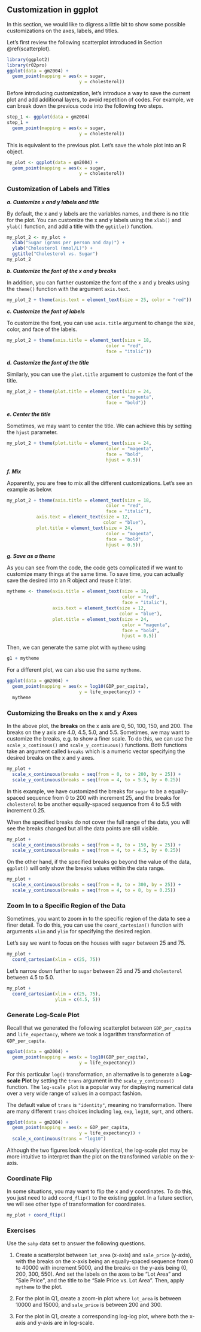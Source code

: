 ## Customization in ggplot {#customization}


In this section, we would like to digress a little bit to show some possible 
customizations on the axes, labels, and titles. 

Let's first review the following scatterplot introduced in Section \@ref(scatterplot).

```r
library(ggplot2)
library(r02pro)
ggplot(data = gm2004) + 
  geom_point(mapping = aes(x = sugar, 
                           y = cholesterol))
```

Before introducing customization, let's introduce a way to save the current plot and add additional layers, to avoid repetition of codes. For example, we can break down the previous code into the following two steps.

```r
step_1 <- ggplot(data = gm2004)
step_1 + 
  geom_point(mapping = aes(x = sugar, 
                           y = cholesterol))
```

This is equivalent to the previous plot. Let's save the whole plot into an R object.

```r
my_plot <- ggplot(data = gm2004) + 
  geom_point(mapping = aes(x = sugar, 
                           y = cholesterol))
```


### Customization of Labels and Titles

***a. Customize x and y labels and title***

By default, the x and y labels are the variables names, and there is no title for the plot. You can customize the x and y labels using the `xlab()` and `ylab()` function, and add a title with the `ggtitle()` function. 

```r
my_plot_2 <- my_plot + 
  xlab("Sugar (grams per person and day)") + 
  ylab("Cholesterol (mmol/L)") + 
  ggtitle("Cholesterol vs. Sugar")
my_plot_2
```

***b. Customize the font of the x and y breaks***

In addition, you can further customize the font of the x and y breaks using the `theme()` function with the argument `axis.text`.  

```r
my_plot_2 + theme(axis.text = element_text(size = 25, color = "red"))
```


***c. Customize the font of labels***

To customize the font, you can use `axis.title` argument to change the size, color, and face of the labels. 
```r
my_plot_2 + theme(axis.title = element_text(size = 18, 
                                     color = "red", 
                                     face = "italic"))
```



***d. Customize the font of the title***

Similarly, you can use the `plot.title` argument to customize the font of the title. 

```r
my_plot_2 + theme(plot.title = element_text(size = 24, 
                                     color = "magenta", 
                                     face = "bold"))
```


***e. Center the title***

Sometimes, we may want to center the title. We can achieve this by setting the `hjust` parameter. 

```r
my_plot_2 + theme(plot.title = element_text(size = 24, 
                                     color = "magenta", 
                                     face = "bold",
                                     hjust = 0.5)) 
```


***f. Mix***

Apparently, you are free to mix all the different customizations. Let's see an example as below.
```r
my_plot_2 + theme(axis.title = element_text(size = 18, 
                                     color = "red", 
                                     face = "italic"), 
           axis.text = element_text(size = 12, 
                                    color = "blue"), 
           plot.title = element_text(size = 24, 
                                     color = "magenta", 
                                     face = "bold", 
                                     hjust = 0.5))
```

***g. Save as a theme***

As you can see from the code, the code gets complicated if we want to customize many things at the same time. To save time, you can actually save the desired into an R object and reuse it later. 
```r
mytheme <- theme(axis.title = element_text(size = 18, 
                                           color = "red", 
                                           face = "italic"), 
                 axis.text = element_text(size = 12, 
                                          color = "blue"), 
                 plot.title = element_text(size = 24, 
                                           color = "magenta", 
                                           face = "bold", 
                                           hjust = 0.5))
```

Then, we can generate the same plot with `mytheme` using

```r
g1 + mytheme
```
For a different plot, we can also use the same `mytheme`.

```r
ggplot(data = gm2004) + 
  geom_point(mapping = aes(x = log10(GDP_per_capita), 
                           y = life_expectancy)) +
  mytheme
```


### Customizing the Breaks on the x and y Axes

In the above plot, the **breaks** on the x axis are 0, 50, 100, 150, and 200. The breaks on the y axis are 4.0, 4.5, 5.0, and 5.5. Sometimes, we may want to customize the breaks, e.g. to show a finer scale. To do this, we can use the `scale_x_continous()` and `scale_y_continuous()` functions. Both functions take an argument called `breaks` which is a numeric vector specifying the desired breaks on the x and y axes. 

```r
my_plot +
  scale_x_continuous(breaks = seq(from = 0, to = 200, by = 25)) +
  scale_y_continuous(breaks = seq(from = 4, to = 5.5, by = 0.25))
```

In this example, we have customized the breaks for `sugar` to be a equally-spaced sequence from 0 to 200 with increment 25, and the breaks for `cholesterol` to be another equally-spaced sequence from 4 to 5.5 with increment 0.25.

When the specified breaks do not cover the full range of the data, you will see the breaks changed but all the data points are still visible. 

```r
my_plot +
  scale_x_continuous(breaks = seq(from = 0, to = 150, by = 25)) +
  scale_y_continuous(breaks = seq(from = 4, to = 4.5, by = 0.25))
```

On the other hand, if the specified breaks go beyond the value of the data, `ggplot()` will only show the breaks values within the data range.

```r
my_plot +
  scale_x_continuous(breaks = seq(from = 0, to = 300, by = 25)) +
  scale_y_continuous(breaks = seq(from = 4, to = 8, by = 0.25))
```


### Zoom In to a Specific Region of the Data

Sometimes, you want to zoom in to the specific region of the data to see a finer detail. To do this, you can use the `coord_cartesian()` function with arguments `xlim` and `ylim` for specifying the desired region. 

Let's say we want to focus on the houses with `sugar` between 25 and 75. 

```r
my_plot +
  coord_cartesian(xlim = c(25, 75))
```

Let's narrow down further to `sugar` between 25 and 75 and `cholesterol` between 4.5 to 5.0.

```r
my_plot +
  coord_cartesian(xlim = c(25, 75),
                  ylim = c(4.5, 5))
```

### Generate Log-Scale Plot

Recall that we generated the following scatterplot between `GDP_per_capita` and `life_expectancy`, where we took a logarithm transformation of `GDP_per_capita`. 

```r
ggplot(data = gm2004) + 
  geom_point(mapping = aes(x = log10(GDP_per_capita), 
                           y = life_expectancy))
```

For this particular `log()` transformation, an alternative is to generate a **Log-scale Plot** by setting the `trans` argument in the `scale_y_continous()` function. The `log-scale plot` is a popular way for displaying numerical data over a very wide range of values in a compact fashion. 

The default value of `trans` is `"identity"`, meaning no transformation. There are many different `trans` choices including `log`, `exp`, `log10`, `sqrt`, and others.

```r
ggplot(data = gm2004) + 
  geom_point(mapping = aes(x = GDP_per_capita, 
                           y = life_expectancy)) +
  scale_x_continuous(trans = "log10")
```

Although the two figures look visually identical, the log-scale plot may be more intuitive to interpret than the plot on the transformed variable on the x-axis. 


### Coordinate Flip

In some situations, you may want to flip the x and y coordinates. To do this, you just need to add `coord_flip()` to the existing ggplot. In a future section, we will see other type of transformation for coordinates. 

```r
my_plot + coord_flip()
```


### Exercises

Use the `sahp` data set to answer the following questions.

1. Create a scatterplot between `lot_area` (x-axis) and `sale_price` (y-axis), with the breaks on the x-axis being an equally-spaced sequence from 0 to 40000 with increment 5000, and the breaks on the y-axis being (0, 200, 300, 550). And set the labels on the axes to be "Lot Area" and "Sale Price", and the title to be "Sale Price vs. Lot Area". Then, apply `mytheme` to the plot.

2. For the plot in Q1, create a zoom-in plot where `lot_area` is between 10000 and 15000, and `sale_price` is between 200 and 300. 

3. For the plot in Q1, create a corresponding log-log plot, where both the x-axis and y-axis are in log-scale. 






